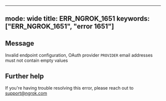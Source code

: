 
---
mode: wide
title: ERR_NGROK_1651
keywords: ["ERR_NGROK_1651", "error 1651"]
---

## Message
Invalid endpoint configuration, OAuth provider `PROVIDER` email addresses must not contain empty values




## Further help
If you're having trouble resolving this error, please reach out to [support@ngrok.com](mailto:support@ngrok.com?subject=Help%20with%20ERR_NGROK_1651)

